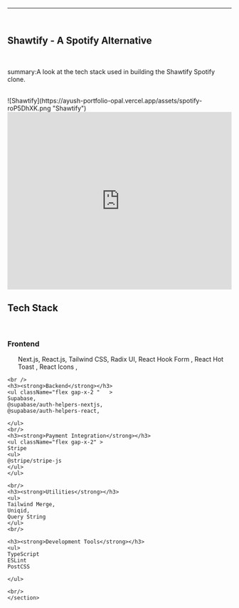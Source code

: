 ---


<br/>
<section className="mb-4 text-[1.2em] ">

<h1 className="text-2xl font-semibold"> Shawtify - A Spotify Alternative </h1>
<br/>
<div className="flex gap-x-2">
<div className="border-l  border-4 border-zinc-400 "  >
</div>
<p>
summary:A look at the tech stack used in building the Shawtify Spotify clone.
</p>
</div>
<br />
![Shawtify](https://ayush-portfolio-opal.vercel.app/assets/spotify-roP5DhXK.png "Shawtify")
<br/>
<iframe src="https://www.linkedin.com/embed/feed/update/urn:li:ugcPost:7146040639007186944?compact=1" height="399" width="100%" frameborder="0" allowfullscreen="" title="Embedded post"></iframe>
<h2>Tech Stack</h2>
<br />

<h3><strong>Frontend</strong></h3>
<ul className="flex gap-x-2 ">

Next.js,
    React.js,
    Tailwind CSS,
    Radix UI,
    React Hook Form ,
    React Hot Toast ,
    React Icons ,
    </ul>

    <br />
    <h3><strong>Backend</strong></h3>
    <ul className="flex gap-x-2 "   >
    Supabase,
    @supabase/auth-helpers-nextjs,
    @supabase/auth-helpers-react,

    </ul>
    <br/>
    <h3><strong>Payment Integration</strong></h3>
    <ul className="flex gap-x-2" >
    Stripe
    <ul>
    @stripe/stripe-js
    </ul>
    </ul>

    <br/>
    <h3><strong>Utilities</strong></h3>
    <ul>
    Tailwind Merge,
    Uniqid,
    Query String
    </ul>
    <br/>

    <h3><strong>Development Tools</strong></h3>
    <ul>
    TypeScript
    ESLint
    PostCSS

    </ul>

    <br/>
    </section>

